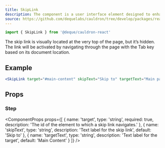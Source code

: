 ```yaml
---
title: SkipLink
description: The component is a user interface element designed to enhance website accessibility and usability. By clicking the skip link, users can efficiently navigate to the core content, improving their browsing experience and ensuring compliance with accessibility standards.
source: https://github.com/dequelabs/cauldron/tree/develop/packages/react/src/components/SkipLink/index.tsx
---
```



```jsx
import { SkipLink } from '@deque/cauldron-react'
```

The skip link is visually located at the very top of the page, but it’s hidden. The link will be activated by navigating through the page with the Tab key based on its document location.

## Example

```jsx example
<SkipLink target="#main-content" skipText="Skip to" targetText="Main page content" />
```

## Props

### Step

<ComponentProps
  props={[
    {
      name: 'target',
      type: 'string',
      required: true,
      description: 'The id of the element to which a skip link navigates.'
    },
    {
      name: 'skipText',
      type: 'string',
      description: 'Text label for the skip link',
      default: 'Skip to'
    },
    {
      name: 'targetText',
      type: 'string',
      description: 'Text label for the target',
      default: 'Main Content'
    }
  ]}
/>
